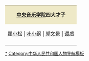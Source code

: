 {| style="margin: 0 auto;" align=center class="toccolours"
|align="center" style="background: #eee9c7;"|'''[[中央音乐学院]]四大才子'''
|-
| align="center" style="font-size: 100%;"| [[瞿小松]] | [[叶小纲]] | [[郭文景]] | [[谭盾]] 
|- 
|}<noinclude>
[[Category:中央音乐学院校友|*]]
[[Category:中华人民共和国人物导航模板]]
</noinclude>